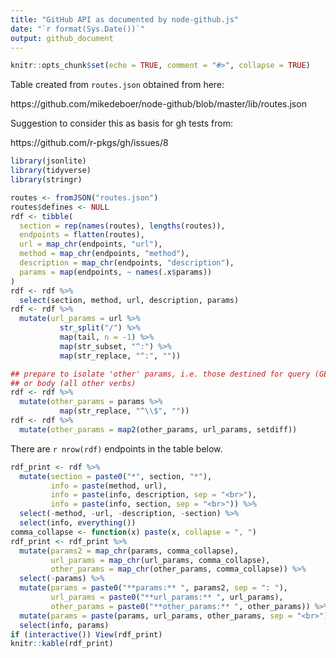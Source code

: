 ```yaml
---
title: "GitHub API as documented by node-github.js"
date: "`r format(Sys.Date())`"
output: github_document
---
```


```r
knitr::opts_chunk$set(echo = TRUE, comment = "#>", collapse = TRUE)
```

Table created from `routes.json` obtained from here:

https://github.com/mikedeboer/node-github/blob/master/lib/routes.json

Suggestion to consider this as basis for gh tests from:

https://github.com/r-pkgs/gh/issues/8

```r
library(jsonlite)
library(tidyverse)
library(stringr)

routes <- fromJSON("routes.json")
routes$defines <- NULL
rdf <- tibble(
  section = rep(names(routes), lengths(routes)),
  endpoints = flatten(routes),
  url = map_chr(endpoints, "url"),
  method = map_chr(endpoints, "method"),
  description = map_chr(endpoints, "description"),
  params = map(endpoints, ~ names(.x$params))
)
rdf <- rdf %>%
  select(section, method, url, description, params)
rdf <- rdf %>%
  mutate(url_params = url %>%
           str_split("/") %>%
           map(tail, n = -1) %>%
           map(str_subset, "^:") %>%
           map(str_replace, "^:", ""))

## prepare to isolate 'other' params, i.e. those destined for query (GET)
## or body (all other verbs)
rdf <- rdf %>%
  mutate(other_params = params %>%
           map(str_replace, "^\\$", ""))
rdf <- rdf %>%
  mutate(other_params = map2(other_params, url_params, setdiff))
```

There are `r nrow(rdf)` endpoints in the table below.

```r
rdf_print <- rdf %>%
  mutate(section = paste0("*", section, "*"),
         info = paste(method, url),
         info = paste(info, description, sep = "<br>"),
         info = paste(info, section, sep = "<br>")) %>% 
  select(-method, -url, -description, -section) %>% 
  select(info, everything())
comma_collapse <- function(x) paste(x, collapse = ", ")
rdf_print <- rdf_print %>%
  mutate(params2 = map_chr(params, comma_collapse),
         url_params = map_chr(url_params, comma_collapse),
         other_params = map_chr(other_params, comma_collapse)) %>% 
  select(-params) %>% 
  mutate(params = paste0("**params:** ", params2, sep = ": "),
         url_params = paste0("**url_params:** ", url_params),
         other_params = paste0("**other_params:** ", other_params)) %>% 
  mutate(params = paste(params, url_params, other_params, sep = "<br>")) %>% 
  select(info, params)
if (interactive()) View(rdf_print)
knitr::kable(rdf_print)
```

